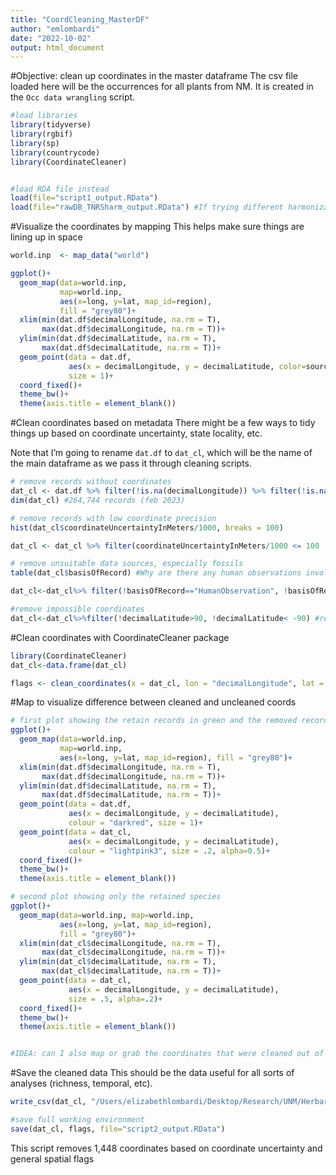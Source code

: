```yaml
---
title: "CoordCleaning_MasterDF"
author: "emlombardi"
date: "2022-10-02"
output: html_document
---
```


#Objective: clean up coordinates in the master dataframe The csv file loaded here will be the occurrences for all plants from NM. It is created in the `Occ data wrangling` script.

```r
#load libraries
library(tidyverse)
library(rgbif)
library(sp)
library(countrycode)
library(CoordinateCleaner)


#load RDA file instead
load(file="script1_output.RData")
load(file="rawDB_TNRSharm_output.RData") #If trying different harmonization methods; this is for TNRS alone

```

#Visualize the coordinates by mapping This helps make sure things are lining up in space

```r
world.inp  <- map_data("world")

ggplot()+
  geom_map(data=world.inp, 
           map=world.inp, 
           aes(x=long, y=lat, map_id=region), 
           fill = "grey80")+
  xlim(min(dat.df$decimalLongitude, na.rm = T), 
       max(dat.df$decimalLongitude, na.rm = T))+
  ylim(min(dat.df$decimalLatitude, na.rm = T), 
       max(dat.df$decimalLatitude, na.rm = T))+
  geom_point(data = dat.df, 
             aes(x = decimalLongitude, y = decimalLatitude, color=source),
             size = 1)+
  coord_fixed()+
  theme_bw()+
  theme(axis.title = element_blank())


```

#Clean coordinates based on metadata 
There might be a few ways to tidy things up based on coordinate uncertainty, state locality, etc.

Note that I'm going to rename `dat.df` to `dat_cl`, which will be the name of the main dataframe as we pass it through cleaning scripts. 

```r
# remove records without coordinates 
dat_cl <- dat.df %>% filter(!is.na(decimalLongitude)) %>% filter(!is.na(decimalLatitude)) ###NONE removed. They all have coordinates (because that's how we built this dataset...so this is a good thing)
dim(dat_cl) #264,744 records (feb 2023)

# remove records with low coordinate precision
hist(dat_cl$coordinateUncertaintyInMeters/1000, breaks = 100)

dat_cl <- dat_cl %>% filter(coordinateUncertaintyInMeters/1000 <= 100 | is.na(coordinateUncertaintyInMeters)) #Removed 285 records (Feb2023)

# remove unsuitable data sources, especially fossils
table(dat_cl$basisOfRecord) #Why are there any human observations involved???? It just happens. Messes and stuff.

dat_cl<-dat_cl%>% filter(!basisOfRecord=="HumanObservation", !basisOfRecord=="Observation", !basisOfRecord=="MachineObservation", !basisOfRecord=="LivingSpecimen") #this removes the strange 1163 records (feb2023)

#remove impossible coordinates
dat_cl<-dat_cl%>%filter(!decimalLatitude>90, !decimalLatitude< -90) #removes impossible records. There are none now (feb2023)

```


#Clean coordinates with CoordinateCleaner package

```r
library(CoordinateCleaner)
dat_cl<-data.frame(dat_cl)

flags <- clean_coordinates(x = dat_cl, lon = "decimalLongitude", lat = "decimalLatitude", species = "Accepted_species", tests = c("capitals", "centroids", "equal", "gbif", "zeros", "seas"), seas_ref = buffland)  # flagged zero records! Our cleaning is working (feb2023)

```

#Map to visualize difference between cleaned and uncleaned coords

```r

# first plot showing the retain records in green and the removed records in red. We don't have any flags, so this isn't super interesting.
ggplot()+
  geom_map(data=world.inp, 
           map=world.inp, 
           aes(x=long, y=lat, map_id=region), fill = "grey80")+
  xlim(min(dat.df$decimalLongitude, na.rm = T),
       max(dat.df$decimalLongitude, na.rm = T))+
  ylim(min(dat.df$decimalLatitude, na.rm = T), 
       max(dat.df$decimalLatitude, na.rm = T))+
  geom_point(data = dat.df, 
             aes(x = decimalLongitude, y = decimalLatitude),
             colour = "darkred", size = 1)+
  geom_point(data = dat_cl, 
             aes(x = decimalLongitude, y = decimalLatitude),
             colour = "lightpink3", size = .2, alpha=0.5)+
  coord_fixed()+
  theme_bw()+
  theme(axis.title = element_blank())

# second plot showing only the retained species
ggplot()+
  geom_map(data=world.inp, map=world.inp,
           aes(x=long, y=lat, map_id=region), 
           fill = "grey80")+
  xlim(min(dat_cl$decimalLongitude, na.rm = T), 
       max(dat_cl$decimalLongitude, na.rm = T))+
  ylim(min(dat_cl$decimalLatitude, na.rm = T), 
       max(dat_cl$decimalLatitude, na.rm = T))+
  geom_point(data = dat_cl, 
             aes(x = decimalLongitude, y = decimalLatitude),
             size = .5, alpha=.2)+
  coord_fixed()+
  theme_bw()+
  theme(axis.title = element_blank())


#IDEA: can I also map or grab the coordinates that were cleaned out of the dataset? It should just be the observations, I think, though

```

#Save the cleaned data
This should be the data useful for all sorts of analyses (richness, temporal, etc). 

```r
write_csv(dat_cl, "/Users/elizabethlombardi/Desktop/Research/UNM/Herbarium collections patterns and gaps project/Occurrence Data/dat_cl_Feb2023_script2.csv")

#save full working environment
save(dat_cl, flags, file="script2_output.RData")

```
This script removes 1,448 coordinates based on coordinate uncertainty and general spatial flags